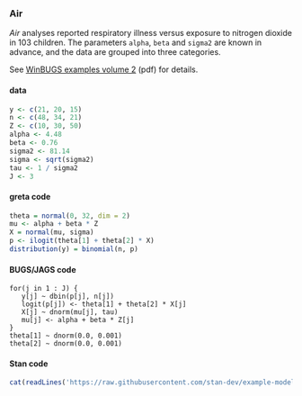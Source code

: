 ### Air

*Air* analyses reported respiratory illness versus exposure to nitrogen dioxide in 103 children. The parameters `alpha`, `beta` and `sigma2` are known in advance, and the data are grouped into three categories.

See [WinBUGS examples volume 2](https://www.mrc-bsu.cam.ac.uk/wp-content/uploads/WinBUGS_Vol2.pdf) (pdf) for details.

#### data
<div class="data">
```r
y <- c(21, 20, 15)
n <- c(48, 34, 21)
Z <- c(10, 30, 50)
alpha <- 4.48
beta <- 0.76
sigma2 <- 81.14
sigma <- sqrt(sigma2)
tau <- 1 / sigma2
J <- 3
```
</div>

#### greta code
```r
theta = normal(0, 32, dim = 2)
mu <- alpha + beta * Z
X = normal(mu, sigma)
p <- ilogit(theta[1] + theta[2] * X)
distribution(y) = binomial(n, p)
```

#### BUGS/JAGS code
<div class="bugs">
```
for(j in 1 : J) {
   y[j] ~ dbin(p[j], n[j])
   logit(p[j]) <- theta[1] + theta[2] * X[j]
   X[j] ~ dnorm(mu[j], tau)
   mu[j] <- alpha + beta * Z[j]
}
theta[1] ~ dnorm(0.0, 0.001)
theta[2] ~ dnorm(0.0, 0.001)
```
</div>

#### Stan code
<div class="stan">
```r
cat(readLines('https://raw.githubusercontent.com/stan-dev/example-models/master/bugs_examples/vol2/air/air.stan'), sep = '\n')
```
</div>
